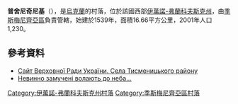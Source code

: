 {{coord|48|52|23|N|24|52|55|E|scale:30000|display=title}}

'''普舍尼奇尼基'''（{{lang-uk|Пшеничники}}），是[[烏克蘭|烏克蘭]]的村落，位於該國西部[[伊萬諾-弗蘭科夫斯克州|伊萬諾-弗蘭科夫斯克州]]，由[[季斯梅尼齊亞區|季斯梅尼齊亞區]]負責管轄，始建於1539年，面積16.66平方公里，2001年人口1,230。

==參考資料==
* [https://archive.is/20121205045846/w1.c1.rada.gov.ua/pls/z7502/A004SIL?rdat1=11.08.2012&rf7571=14246 Сайт Верховної Ради України. Села Тисменицького району]
* [http://blog.i.ua/user/627233/719447/ Невинно замучені волають до неба…] {{Wayback|url=http://blog.i.ua/user/627233/719447/ |date=20200208091935 }}

{{DEFAULTSORT:Пшеничники}}
[[Category:伊萬諾-弗蘭科夫斯克州村落|Category:伊萬諾-弗蘭科夫斯克州村落]]
[[Category:季斯梅尼齊亞區村落|Category:季斯梅尼齊亞區村落]]


{{IvanoFrankivsk-geo-stub}}